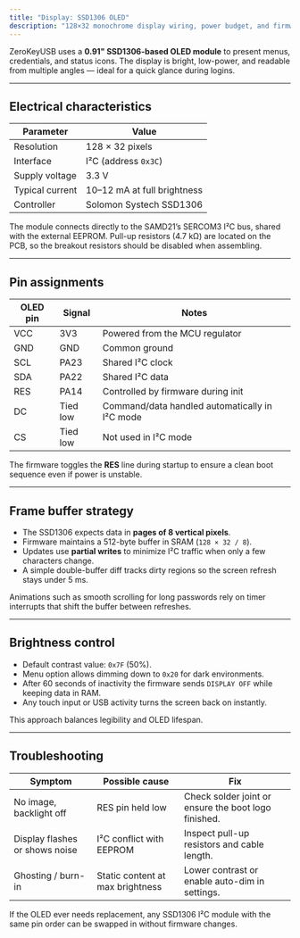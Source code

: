 ```yaml
---
title: "Display: SSD1306 OLED"
description: "128×32 monochrome display wiring, power budget, and firmware usage."
---
```


ZeroKeyUSB uses a **0.91" SSD1306-based OLED module** to present menus, credentials, and status icons. The display is bright, low-power, and readable from multiple angles — ideal for a quick glance during logins.

---

## Electrical characteristics

| Parameter | Value |
| --- | --- |
| Resolution | 128 × 32 pixels |
| Interface | I²C (address `0x3C`) |
| Supply voltage | 3.3 V |
| Typical current | 10–12 mA at full brightness |
| Controller | Solomon Systech SSD1306 |

The module connects directly to the SAMD21’s SERCOM3 I²C bus, shared with the external EEPROM. Pull-up resistors (4.7 kΩ) are located on the PCB, so the breakout resistors should be disabled when assembling.

---

## Pin assignments

| OLED pin | Signal | Notes |
| --- | --- | --- |
| VCC | 3V3 | Powered from the MCU regulator |
| GND | GND | Common ground |
| SCL | PA23 | Shared I²C clock |
| SDA | PA22 | Shared I²C data |
| RES | PA14 | Controlled by firmware during init |
| DC | Tied low | Command/data handled automatically in I²C mode |
| CS | Tied low | Not used in I²C mode |

The firmware toggles the **RES** line during startup to ensure a clean boot sequence even if power is unstable.

---

## Frame buffer strategy

- The SSD1306 expects data in **pages of 8 vertical pixels**.
- Firmware maintains a 512-byte buffer in SRAM (`128 × 32 / 8`).
- Updates use **partial writes** to minimize I²C traffic when only a few characters change.
- A simple double-buffer diff tracks dirty regions so the screen refresh stays under 5 ms.

Animations such as smooth scrolling for long passwords rely on timer interrupts that shift the buffer between refreshes.

---

## Brightness control

- Default contrast value: `0x7F` (50%).
- Menu option allows dimming down to `0x20` for dark environments.
- After 60 seconds of inactivity the firmware sends `DISPLAY OFF` while keeping data in RAM.
- Any touch input or USB activity turns the screen back on instantly.

This approach balances legibility and OLED lifespan.

---

## Troubleshooting

| Symptom | Possible cause | Fix |
| --- | --- | --- |
| No image, backlight off | RES pin held low | Check solder joint or ensure the boot logo finished. |
| Display flashes or shows noise | I²C conflict with EEPROM | Inspect pull-up resistors and cable length. |
| Ghosting / burn-in | Static content at max brightness | Lower contrast or enable auto-dim in settings. |

If the OLED ever needs replacement, any SSD1306 I²C module with the same pin order can be swapped in without firmware changes.
